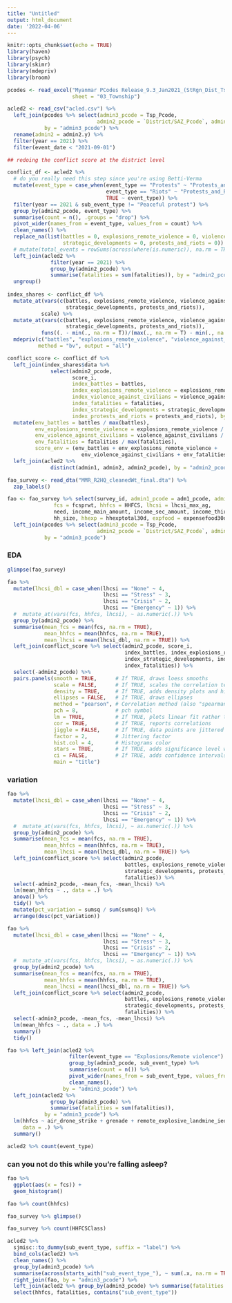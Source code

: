 ```yaml
---
title: "Untitled"
output: html_document
date: '2022-04-06'
---
```


```r
knitr::opts_chunk$set(echo = TRUE)
library(haven)
library(psych)
library(skimr)
library(mdepriv)
library(broom)
```


```r
pcodes <- read_excel("Myanmar PCodes Release_9.3_Jan2021_(StRgn_Dist_Tsp_Town_Ward_VT).xlsx",
                     sheet = "03_Township") 

acled2 <- read_csv("acled.csv") %>% 
  left_join(pcodes %>% select(admin3_pcode = Tsp_Pcode, 
                             admin2_pcode = `District/SAZ_Pcode`, admin2 = `District/SAZ_Name_Eng`),
            by = "admin3_pcode") %>% 
  rename(admin2 = admin2.y) %>% 
  filter(year == 2021) %>% 
  filter(event_date < "2021-09-01")

## redoing the conflict score at the district level

conflict_df <- acled2 %>% 
  # do you really need this step since you're using Betti-Verma
  mutate(event_type = case_when(event_type == "Protests" ~ "Protests_and_Riots",
                                event_type == "Riots" ~ "Protests_and_Riots", 
                                TRUE ~ event_type)) %>% 
  filter(year == 2021 & sub_event_type != "Peaceful protest") %>%
  group_by(admin2_pcode, event_type) %>% 
  summarise(count = n(), .groups = "drop") %>%  
  pivot_wider(names_from = event_type, values_from = count) %>% 
  clean_names() %>% 
  replace_na(list(battles = 0, explosions_remote_violence = 0, violence_against_civilians = 0,
                  strategic_developments = 0, protests_and_riots = 0)) %>% 
  # mutate(total_events = rowSums(across(where(is.numeric)), na.rm = TRUE)) %>% 
  left_join(acled2 %>% 
              filter(year == 2021) %>% 
              group_by(admin2_pcode) %>% 
              summarise(fatalities = sum(fatalities)), by = "admin2_pcode") %>% 
  ungroup()
  
index_shares <- conflict_df %>%   
  mutate_at(vars(c(battles, explosions_remote_violence, violence_against_civilians, fatalities,
                   strategic_developments, protests_and_riots)), 
           scale) %>%  
  mutate_at(vars(c(battles, explosions_remote_violence, violence_against_civilians, fatalities,
                   strategic_developments, protests_and_riots)), 
           funs((. - min(., na.rm = T))/(max(., na.rm = T) - min(., na.rm = T)))) %>% 
  mdepriv(c("battles", "explosions_remote_violence", "violence_against_civilians", "fatalities", "strategic_developments", "protests_and_riots"),
          method = "bv", output = "all")

conflict_score <- conflict_df %>% 
  left_join(index_shares$data %>% 
              select(admin2_pcode, 
                     score_i,
                     index_battles = battles, 
                     index_explosions_remote_violence = explosions_remote_violence,
                     index_violence_against_civilians = violence_against_civilians, 
                     index_fatalities = fatalities, 
                     index_strategic_developments = strategic_developments, 
                     index_protests_and_riots = protests_and_riots), by = "admin2_pcode") %>% 
  mutate(env_battles = battles / max(battles), 
         env_explosions_remote_violence = explosions_remote_violence / max(explosions_remote_violence),
         env_violence_against_civilians = violence_against_civilians / max(violence_against_civilians), 
         env_fatalities = fatalities / max(fatalities), 
         score_env = (env_battles + env_explosions_remote_violence + 
                        env_violence_against_civilians + env_fatalities) / 4) %>% 
  left_join(acled2 %>% 
              distinct(admin1, admin2, admin2_pcode), by = "admin2_pcode")

fao_survey <- read_dta("MMR_R2HQ_cleanedWt_final.dta") %>% 
  zap_labels()

fao <- fao_survey %>% select(survey_id, admin1_pcode = adm1_pcode, admin3_pcode = adm3_pcode, 
               fcs = fcsprwt, hhfcs = HHFCS, lhcsi = lhcsi_max_ag,
               need, income_main_amount, income_sec_amount, income_third_amount,
               hh_size, hhexp = hhexptotal30d, expfood = expensefood30d) %>% 
  left_join(pcodes %>% select(admin3_pcode = Tsp_Pcode, 
                             admin2_pcode = `District/SAZ_Pcode`, admin2 = `District/SAZ_Name_Eng`),
            by = "admin3_pcode")
```

### EDA

```r
glimpse(fao_survey)
```



```r

fao %>% 
  mutate(lhcsi_dbl = case_when(lhcsi == "None" ~ 4,
                               lhcsi == "Stress" ~ 3,
                               lhcsi == "Crisis" ~ 2, 
                               lhcsi == "Emergency" ~ 1)) %>% 
  #  mutate_at(vars(fcs, hhfcs, lhcsi), ~ as.numeric(.)) %>%
  group_by(admin2_pcode) %>%
  summarise(mean_fcs = mean(fcs, na.rm = TRUE), 
            mean_hhfcs = mean(hhfcs, na.rm = TRUE),
            mean_lhcsi = mean(lhcsi_dbl, na.rm = TRUE)) %>% 
  left_join(conflict_score %>% select(admin2_pcode, score_i, 
                                      index_battles, index_explosions_remote_violence,
                                      index_strategic_developments, index_protests_and_riots, 
                                      index_fatalities)) %>% 
  select(-admin2_pcode) %>% 
  pairs.panels(smooth = TRUE,      # If TRUE, draws loess smooths
               scale = FALSE,      # If TRUE, scales the correlation text font
               density = TRUE,     # If TRUE, adds density plots and histograms
               ellipses = FALSE,   # If TRUE, draws ellipses
               method = "pearson", # Correlation method (also "spearman" or "kendall")
               pch = 8,            # pch symbol
               lm = TRUE,          # If TRUE, plots linear fit rather than the LOESS (smoothed) fit
               cor = TRUE,         # If TRUE, reports correlations
               jiggle = FALSE,     # If TRUE, data points are jittered
               factor = 2,         # Jittering factor
               hist.col = 4,       # Histograms color
               stars = TRUE,       # If TRUE, adds significance level with stars
               ci = FALSE,         # If TRUE, adds confidence intervals
               main = "title")
```
### variation 

```r
fao %>% 
  mutate(lhcsi_dbl = case_when(lhcsi == "None" ~ 4,
                               lhcsi == "Stress" ~ 3,
                               lhcsi == "Crisis" ~ 2, 
                               lhcsi == "Emergency" ~ 1)) %>% 
  #  mutate_at(vars(fcs, hhfcs, lhcsi), ~ as.numeric(.)) %>%
  group_by(admin2_pcode) %>%
  summarise(mean_fcs = mean(fcs, na.rm = TRUE), 
            mean_hhfcs = mean(hhfcs, na.rm = TRUE),
            mean_lhcsi = mean(lhcsi_dbl, na.rm = TRUE)) %>% 
  left_join(conflict_score %>% select(admin2_pcode, 
                                      battles, explosions_remote_violence,
                                      strategic_developments, protests_and_riots, 
                                      fatalities)) %>% 
  select(-admin2_pcode, -mean_fcs, -mean_lhcsi) %>% 
  lm(mean_hhfcs ~ ., data = .) %>% 
  anova() %>% 
  tidy() %>% 
  mutate(pct_variation = sumsq / sum(sumsq)) %>% 
  arrange(desc(pct_variation))
```

```r
fao %>% 
  mutate(lhcsi_dbl = case_when(lhcsi == "None" ~ 4,
                               lhcsi == "Stress" ~ 3,
                               lhcsi == "Crisis" ~ 2, 
                               lhcsi == "Emergency" ~ 1)) %>% 
  #  mutate_at(vars(fcs, hhfcs, lhcsi), ~ as.numeric(.)) %>%
  group_by(admin2_pcode) %>%
  summarise(mean_fcs = mean(fcs, na.rm = TRUE), 
            mean_hhfcs = mean(hhfcs, na.rm = TRUE),
            mean_lhcsi = mean(lhcsi_dbl, na.rm = TRUE)) %>% 
  left_join(conflict_score %>% select(admin2_pcode, 
                                      battles, explosions_remote_violence,
                                      strategic_developments, protests_and_riots, 
                                      fatalities)) %>%
  select(-admin2_pcode, -mean_fcs, -mean_lhcsi) %>% 
  lm(mean_hhfcs ~ ., data = .) %>% 
  summary()
  tidy()
```

```r

fao %>% left_join(acled2 %>%
                    filter(event_type == "Explosions/Remote violence") %>%
                    group_by(admin3_pcode, sub_event_type) %>% 
                    summarise(count = n()) %>% 
                    pivot_wider(names_from = sub_event_type, values_from = count, values_fill = 0) %>% 
                    clean_names(), 
                  by = "admin3_pcode") %>%
  left_join(acled2 %>% 
              group_by(admin3_pcode) %>% 
              summarise(fatalities = sum(fatalities)), 
            by = "admin3_pcode") %>% 
  lm(hhfcs ~ air_drone_strike + grenade + remote_explosive_landmine_ied + shelling_artillery_missile_attack + fatalities, 
     data = .) %>% 
  summary()

acled2 %>% count(event_type)
```

### can you not do this while you're falling asleep?

```r
fao %>% 
  ggplot(aes(x = fcs)) + 
  geom_histogram()

fao %>% count(hhfcs)

fao_survey %>% glimpse()

fao_survey %>% count(HHFCSClass)
```


```r
acled2 %>% 
  sjmisc::to_dummy(sub_event_type, suffix = "label") %>% 
  bind_cols(acled2) %>% 
  clean_names() %>% 
  group_by(admin3_pcode) %>% 
  summarise(across(starts_with("sub_event_type_"), ~ sum(.x, na.rm = TRUE))) %>% 
  right_join(fao, by = "admin3_pcode") %>% 
  left_join(acled2 %>% group_by(admin3_pcode) %>% summarise(fatalities = sum(fatalities)), by = "admin3_pcode") %>% 
  select(hhfcs, fatalities, contains("sub_event_type"))
  
```

